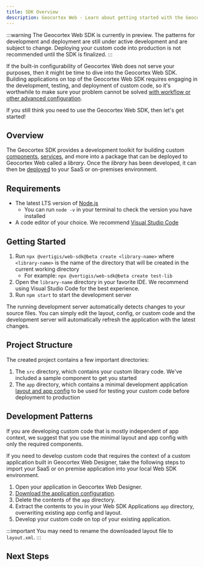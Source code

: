 ```yaml
---
title: SDK Overview
description: Geocortex Web - Learn about getting started with the Geocortex Web SDK
---
```



:::warning
The Geocortex Web SDK is currently in preview. The patterns for development and deployment are still under active development and are subject to change. Deploying your custom code into production is not recommended until the SDK is finalized.
:::

If the built-in configurability of Geocortex Web does not serve your purposes, then it might be time to dive into the Geocortex Web SDK. Building applications on top of the Geocortex Web SDK requires engaging in the development, testing, and deployment of custom code, so it's worthwhile to make sure your problem cannot be solved [with workflow or other advanced configuration](overview.mdx#explore-the-use-cases).

If you still think you need to use the Geocortex Web SDK, then let's get started!

<DesignerCallout />

## Overview

The Geocortex SDK provides a development toolkit for building custom [components](usecases-implement-component-with-ui.mdx), [services](usecases-implement-service.mdx), and more into a package that can be deployed to Geocortex Web called a _library_. Once the _library_ has been developed, it can then be [deployed](sdk-deployment.mdx) to your SaaS or on-premises environment.

## Requirements

-   The latest LTS version of [Node.js](https://nodejs.org/en/)
    -   You can run `node -v` in your terminal to check the version you have installed
-   A code editor of your choice. We recommend [Visual Studio Code](https://code.visualstudio.com/)

## Getting Started

1. Run `npx @vertigis/web-sdk@beta create <library-name>` where `<library-name>` is the name of the directory that will be created in the current working directory
    - For example: `npx @vertigis/web-sdk@beta create test-lib`
1. Open the `library-name` directory in your favorite IDE. We recommend using Visual Studio Code for the best experience.
1. Run `npm start` to start the development server

The running development server automatically detects changes to your source files. You can simply edit the layout, config, or custom code and the development server will automatically refresh the application with the latest changes.

## Project Structure

The created project contains a few important directories:

1. The `src` directory, which contains your custom library code. We've included a sample component to get you started
1. The `app` directory, which contains a minimal development application [layout and app config](concepts-key-concepts.mdx) to be used for testing your custom code before deployment to production

## Development Patterns

If you are developing custom code that is mostly independent of app context, we suggest that you use the minimal layout and app config with only the required components.

If you need to develop custom code that requires the context of a custom application built in Geocortex Web Designer, take the following steps to import your SaaS or on premise application into your local Web SDK environment.

1. Open your application in Geocortex Web Designer.
1. [Download the application configuration](https://docs.geocortex.com/webviewer/latest/admin-help/Default.htm#gwv/download-app-configuration.htm).
1. Delete the contents of the `app` directory.
1. Extract the contents to you in your Web SDK Applications `app` directory, overwriting existing app config and layout.
1. Develop your custom code on top of your existing application.

:::important
You may need to rename the downloaded layout file to `layout.xml`.
:::

## Next Steps

<UseCaseContainer>
    <UseCaseCard
        title="Create a Component"
        description="Learn how to create a basic component."
        link="sdk-create-component"
    />
    <UseCaseCard
        title="Deploy your Application"
        description="Learn how to deploy your custom library, layout and app config."
        link="sdk-deployment"
    />
</UseCaseContainer>
